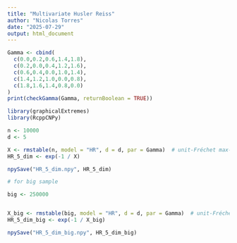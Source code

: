 ---
title: "Multivariate Husler Reiss"
author: "Nicolas Torres"
date: "2025-07-29"
output: html_document
---


```{r}
Gamma <- cbind(
  c(0.0,0.2,0.6,1.4,1.8),
  c(0.2,0.0,0.4,1.2,1.6),
  c(0.6,0.4,0.0,1.0,1.4),
  c(1.4,1.2,1.0,0.0,0.8),
  c(1.8,1.6,1.4,0.8,0.0)
)
print(checkGamma(Gamma, returnBoolean = TRUE))
```

```{r}
library(graphicalExtremes)
library(RcppCNPy)

n <- 10000
d <- 5

X <- rmstable(n, model = "HR", d = d, par = Gamma)  # unit-Fréchet max-stable
HR_5_dim <- exp(-1 / X)

npySave("HR_5_dim.npy", HR_5_dim)
```

```{r}
# for big sample

big <- 250000


X_big <- rmstable(big, model = "HR", d = d, par = Gamma)  # unit-Fréchet max-stable
HR_5_dim_big <- exp(-1 / X_big)

npySave("HR_5_dim_big.npy", HR_5_dim_big)
```
